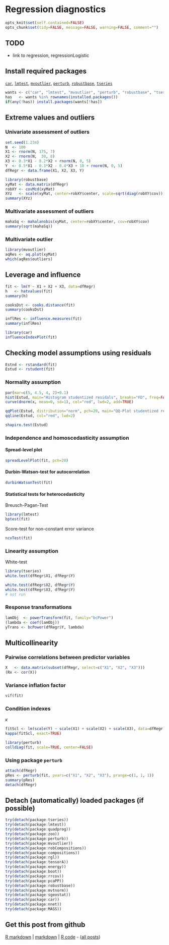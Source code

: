Regression diagnostics
=========================

```r
opts_knit$set(self.contained=FALSE)
opts_chunk$set(tidy=FALSE, message=FALSE, warning=FALSE, comment="")
```

TODO
-------------------------

 - link to regression, regressionLogistic

Install required packages
-------------------------

[`car`](http://cran.r-project.org/package=car), [`lmtest`](http://cran.r-project.org/package=lmtest), [`mvoutlier`](http://cran.r-project.org/package=mvoutlier), [`perturb`](http://cran.r-project.org/package=perturb), [`robustbase`](http://cran.r-project.org/package=robustbase), [`tseries`](http://cran.r-project.org/package=tseries)

```r
wants <- c("car", "lmtest", "mvoutlier", "perturb", "robustbase", "tseries")
has   <- wants %in% rownames(installed.packages())
if(any(!has)) install.packages(wants[!has])
```

Extreme values and outliers
-------------------------
    
### Univariate assessment of outliers
    
```r
set.seed(1.234)
N  <- 100
X1 <- rnorm(N, 175, 7)
X2 <- rnorm(N,  30, 8)
X3 <- 0.3*X1 - 0.2*X2 + rnorm(N, 0, 5)
Y  <- 0.5*X1 - 0.3*X2 - 0.4*X3 + 10 + rnorm(N, 0, 5)
dfRegr <- data.frame(X1, X2, X3, Y)
```

```r
library(robustbase)
xyMat <- data.matrix(dfRegr)
robXY <- covMcd(xyMat)
XYz   <- scale(xyMat, center=robXY$center, scale=sqrt(diag(robXY$cov)))
summary(XYz)
```

### Multivariate assessment of outliers

```r
mahaSq <- mahalanobis(xyMat, center=robXY$center, cov=robXY$cov)
summary(sqrt(mahaSq))
```

### Multivariate outlier

```r
library(mvoutlier)
aqRes <- aq.plot(xyMat)
which(aqRes$outliers)
```

Leverage and influence
-------------------------

```r
fit <- lm(Y ~ X1 + X2 + X3, data=dfRegr)
h   <- hatvalues(fit)
summary(h)
```

```r
cooksDst <- cooks.distance(fit)
summary(cooksDst)
```

```r
inflRes <- influence.measures(fit)
summary(inflRes)
```

```r
library(car)
influenceIndexPlot(fit)
```

Checking model assumptions using residuals
-------------------------

```r
Estnd <- rstandard(fit)
Estud <- rstudent(fit)
```

### Normality assumption

```r
par(mar=c(5, 4.5, 4, 2)+0.1)
hist(Estud, main="Histogram studentized residals", breaks="FD", freq=FALSE)
curve(dnorm(x, mean=0, sd=1), col="red", lwd=2, add=TRUE)
```

```r
qqPlot(Estud, distribution="norm", pch=20, main="QQ-Plot studentized residuals")
qqline(Estud, col="red", lwd=2)
```

```r
shapiro.test(Estud)
```

### Independence and homoscedasticity assumption
#### Spread-level plot

```r
spreadLevelPlot(fit, pch=20)
```

#### Durbin-Watson-test for autocorrelation

```r
durbinWatsonTest(fit)
```

#### Statistical tests for heterocedasticity

Breusch-Pagan-Test

```r
library(lmtest)
bptest(fit)
```

Score-test for non-constant error variance

```r
ncvTest(fit)
```

### Linearity assumption

White-test

```r
library(tseries)
white.test(dfRegr$X1, dfRegr$Y)
```

```r
white.test(dfRegr$X2, dfRegr$Y)
white.test(dfRegr$X3, dfRegr$Y)
# not run
```

### Response transformations

```r
lamObj  <- powerTransform(fit, family="bcPower")
(lambda <- coef(lamObj))
yTrans <- bcPower(dfRegr$Y, lambda)
```

Multicollinearity
-------------------------

### Pairwise correlations between predictor variables

```r
X   <- data.matrix(subset(dfRegr, select=c("X1", "X2", "X3")))
(Rx <- cor(X))
```

### Variance inflation factor

```r
vif(fit)
```

### Condition indexes

$\kappa$

```r
fitScl <- lm(scale(Y) ~ scale(X1) + scale(X2) + scale(X3), data=dfRegr)
kappa(fitScl, exact=TRUE)
```

```r
library(perturb)
colldiag(fit, scale=TRUE, center=FALSE)
```

### Using package `perturb`

```r
attach(dfRegr)
pRes <- perturb(fit, pvars=c("X1", "X2", "X3"), prange=c(1, 1, 1))
summary(pRes)
detach(dfRegr)
```

Detach (automatically) loaded packages (if possible)
-------------------------

```r
try(detach(package:tseries))
try(detach(package:lmtest))
try(detach(package:quadprog))
try(detach(package:zoo))
try(detach(package:perturb))
try(detach(package:mvoutlier))
try(detach(package:robCompositions))
try(detach(package:compositions))
try(detach(package:rgl))
try(detach(package:tensorA))
try(detach(package:energy))
try(detach(package:boot))
try(detach(package:rrcov))
try(detach(package:pcaPP))
try(detach(package:robustbase))
try(detach(package:mvtnorm))
try(detach(package:sgeostat))
try(detach(package:car))
try(detach(package:nnet))
try(detach(package:MASS))
```

Get this post from github
----------------------------------------------

[R markdown](https://github.com/dwoll/RExRepos/raw/master/Rmd/regressionDiag.Rmd) | [markdown](https://github.com/dwoll/RExRepos/raw/master/md/regressionDiag.md) | [R code](https://github.com/dwoll/RExRepos/raw/master/R/regressionDiag.R) - ([all posts](https://github.com/dwoll/RExRepos))
